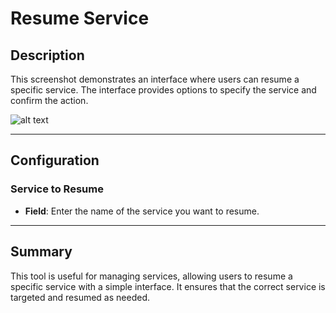 # Resume Service

## Description

This screenshot demonstrates an interface where users can resume a specific service. The interface provides options to specify the service and confirm the action.

![alt text](../../../assets/windows-services/resume-service.png)

---

## Configuration

### Service to Resume

- **Field**: Enter the name of the service you want to resume.

---

## Summary

This tool is useful for managing services, allowing users to resume a specific service with a simple interface. It ensures that the correct service is targeted and resumed as needed.